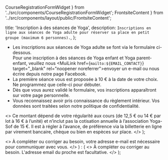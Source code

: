   CourseRegistrationFormWidget
} from '../src/components/CourseRegistrationFormWidget';
  FrontsiteContent
} from '../src/components/layout/public/FrontsiteContent';

  title: 'Inscription à des séances de Yoga',
  description: `Inscriptions en ligne aux séances de Yoga adulte pour réserver sa place en petit groupe (maximum 6 personnes).`,
};

* Les inscriptions aux séances de Yoga adulte se font via le formulaire ci-dessous.<br />
Pour une inscription à des séances de Yoga enfant et Yoga parent-enfant,
veuillez nous <MuiLink href={`mailto:${EMAIL_CONTACT}`} target="_blank" rel="noopener noreferrer">envoyer un e-mail</MuiLink> ou
nous écrire depuis <MuiLink href={FACEBOOK_PAGE_URL} target="_blank" rel="noreferrer nofollow">notre page Facebook</MuiLink>.
* La première séance vous est proposée à 10 € à la date de votre choix. Ne programmez que celle-ci pour débuter.
* Dès que vous aurez validé le formulaire, vos inscriptions apparaîtront sur
<MuiLink href="/mes-inscriptions" target="_blank">votre page personnelle</MuiLink>.
* Vous reconnaissez avoir pris connaissance du <MuiLink href="/reglement-interieur" target="_blank">règlement intérieur</MuiLink>.
Vos données sont traitées selon notre <MuiLink href="/confidentialite" target="_blank">politique de confidentialité</MuiLink>.

<CourseRegistrationFormWidget />

  <>
   Ce montant dépend de votre régularité aux cours (de 12,5 € ou 14 € par lot à 16 € à l’unité) et n’inclut pas la cotisation annuelle à l’association Yoga-Sof de 15 €. Il est à régler à l’avance, de préférence via la billetterie en ligne par virement bancaire, chèque ou bien en espèces sur place.
  </>
);

  <>
    À compléter ou corriger au besoin, votre adresse e-mail est nécessaire pour communiquer avec vous.
  </>
) : (
  <>
    À compléter ou corriger au besoin. L'adresse email du proche est facultative.
  </>
);

